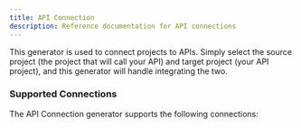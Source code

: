 ```yaml
---
title: API Connection
description: Reference documentation for API connections
---
```



This generator is used to connect projects to APIs. Simply select the source project (the project that will call your API) and target project (your API project), and this generator will handle integrating the two.

### Supported Connections

The API Connection generator supports the following connections:

<CardGrid>
  <LinkCard
    title="React to tRPC"
    description="Call a tRPC API from a React website"
    href="api-connection/react-trpc"
  />
  <LinkCard
    title="React to FastAPI"
    description="Call a Python FastAPI from a React website"
    href="api-connection/react-fastapi"
  />
</CardGrid>
